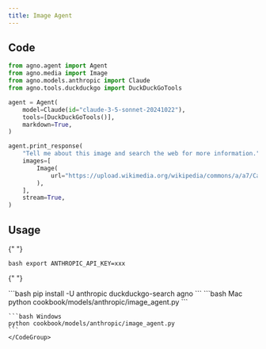 ```yaml
---
title: Image Agent
---
```


## Code

```python cookbook/models/anthropic/image_agent.py
from agno.agent import Agent
from agno.media import Image
from agno.models.anthropic import Claude
from agno.tools.duckduckgo import DuckDuckGoTools

agent = Agent(
    model=Claude(id="claude-3-5-sonnet-20241022"),
    tools=[DuckDuckGoTools()],
    markdown=True,
)

agent.print_response(
    "Tell me about this image and search the web for more information.",
    images=[
        Image(
            url="https://upload.wikimedia.org/wikipedia/commons/a/a7/Camponotus_flavomarginatus_ant.jpg"
        ),
    ],
    stream=True,
)
```

## Usage

<Steps>
  <Snippet file="create-venv-step.mdx" />

{" "}

<Step title="Set your API key">```bash export ANTHROPIC_API_KEY=xxx ```</Step>

{" "}

<Step title="Install libraries">
  ```bash pip install -U anthropic duckduckgo-search agno ```
</Step>

  <Step title="Run Agent">
    <CodeGroup>
    ```bash Mac
    python cookbook/models/anthropic/image_agent.py
    ```

    ```bash Windows
    python cookbook/models/anthropic/image_agent.py
    ```
    </CodeGroup>

  </Step>
</Steps>
